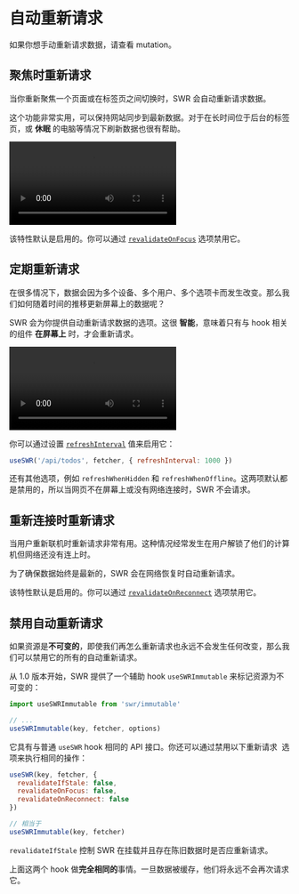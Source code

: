 
# 自动重新请求

<Callout>
  如果你想手动重新请求数据，请查看 <Link href="/docs/mutation">mutation</Link>。
</Callout>

## 聚焦时重新请求

当你重新聚焦一个页面或在标签页之间切换时，SWR 会自动重新请求数据。

这个功能非常实用，可以保持网站同步到最新数据。对于在长时间位于后台的标签页，或 **休眠** 的电脑等情况下刷新数据也很有帮助。

<Bleed>
  <Video
    src="https://raw.githubusercontent.com/vercel/swr-site/master/.github/videos/focus-revalidate.mp4"
    caption="视频：使用聚焦时重新验证在页面间自动同步登陆状态。"
    ratio={307/768}
    className="mx-8 2xl:mx-24"
  />
</Bleed>

该特性默认是启用的。你可以通过 [`revalidateOnFocus`](/docs/api) 选项禁用它。

## 定期重新请求

在很多情况下，数据会因为多个设备、多个用户、多个选项卡而发生改变。那么我们如何随着时间的推移更新屏幕上的数据呢？

SWR 会为你提供自动重新请求数据的选项。这很 **智能**，意味着只有与 hook 相关的组件 **在屏幕上** 时，才会重新请求。

<Bleed>
  <Video
    src="https://raw.githubusercontent.com/vercel/swr-site/master/.github/videos/refetch-interval.mp4"
    caption="视频：当用户进行更改时，两个会话最终将呈现相同的数据。"
    ratio={307/768}
    className="mx-8 2xl:mx-24"
  />
</Bleed>

你可以通过设置 [`refreshInterval`](/docs/api) 值来启用它：

```js
useSWR('/api/todos', fetcher, { refreshInterval: 1000 })
```

还有其他选项，例如 `refreshWhenHidden` 和 `refreshWhenOffline`。这两项默认都是禁用的，所以当网页不在屏幕上或没有网络连接时，SWR 不会请求。

## 重新连接时重新请求

当用户重新联机时重新请求非常有用。这种情况经常发生在用户解锁了他们的计算机但网络还没有连上时。

为了确保数据始终是最新的，SWR 会在网络恢复时自动重新请求。

该特性默认是启用的。你可以通过 [`revalidateOnReconnect`](/docs/api) 选项禁用它。

## 禁用自动重新请求

如果资源是**不可变的**，即使我们再怎么重新请求也永远不会发生任何改变，那么我们可以禁用它的所有的自动重新请求。

从 1.0 版本开始，SWR 提供了一个辅助 hook `useSWRImmutable` 来标记资源为不可变的：

```js
import useSWRImmutable from 'swr/immutable'

// ...
useSWRImmutable(key, fetcher, options)
```

它具有与普通 `useSWR` hook 相同的 API 接口。你还可以通过禁用以下重新请求 ​​ 选项来执行相同的操作：

```js
useSWR(key, fetcher, {
  revalidateIfStale: false,
  revalidateOnFocus: false,
  revalidateOnReconnect: false
})

// 相当于
useSWRImmutable(key, fetcher)
```

`revalidateIfStale` 控制 SWR 在挂载并且存在陈旧数据时是否应重新请求。

上面这两个 hook 做**完全相同的**事情。一旦数据被缓存，他们将永远不会再次请求它。

